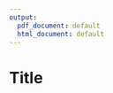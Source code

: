 ```yaml
---
output:
  pdf_document: default
  html_document: default
---
```


<!-- Latex to add in Unique header for this section-->
\fancyhf{}
\lhead{\color{HMSLightBlue}\Huge\textbf{Húsnæðis- og \\ mannvirkjastofnun}}
\chead{}
\rhead{\setlength{\unitlength}{1mm}
  \begin{picture}(46,0)
    \put(0,0){\includegraphics[scale=0.07]{D:/Code/HMS_DS/HMS_Economics/Reports/LaTeXSettings/Images/HMS_Blue_Crop.png}}
  \end{picture}}
\renewcommand{\headrulewidth}{3pt} 
\renewcommand{\headrule}{\hbox to\headwidth{\color{HMSLightBlue}\leaders\hrule height \headrulewidth\hfill}}
\cfoot{}
\rfoot{\thepage}
<!-- ------------------------------------------- -->



# Title 


```r


```
